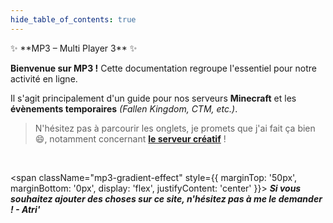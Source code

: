 ```yaml
---
hide_table_of_contents: true
---
```



<span id="mp3-title">
✨ <span className="gold-gradient-effect">**MP3 – Multi Player 3**</span> ✨
</span>

**Bienvenue sur MP3 !** Cette documentation regroupe l'essentiel pour notre activité en ligne.

Il s'agit principalement d'un guide pour nos serveurs **Minecraft** et les **évènements temporaires** _(Fallen Kingdom, CTM, etc.)_.

> N'hésitez pas à parcourir les onglets, je promets que j'ai fait ça bien 😄, notamment concernant [**le serveur créatif**](/Minecraft/creatif/rejoindre) !

<br />

<Index />

<span className="mp3-gradient-effect" style={{ marginTop: '50px', marginBottom: '0px', display: 'flex', justifyContent: 'center' }}>
**_Si vous souhaitez ajouter des choses sur ce site, n'hésitez pas à me le demander ! - Atri'_**
</span>